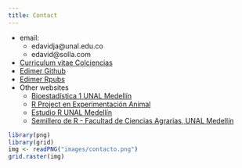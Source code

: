 ```yaml
---
title: Contact
---
```


<div class = "row">

<div class = "col-md-5">
- email:
    - edavidja@unal.edu.co
    - edavid@solla.com
- [Curriculum vitae Colciencias](http://scienti.colciencias.gov.co:8081/cvlac/visualizador/generarCurriculoCv.do?cod_rh=0001631243)
- [Edimer Github](https://github.com/Edimer)
- [Edimer Rpubs](https://rpubs.com/Edimer)
- Other websites
    - [Bioestadística 1 UNAL Medellín](https://bioestadistica.github.io/)
    - [R Project en Experimentación Animal](https://rproject-udea.netlify.app/)
    - [Estudio R UNAL Medellín](https://estudior.github.io/)
    - [Semillero de R - Facultad de Ciencias Agrarias, UNAL Medellín](https://unal-semilleror-facca.github.io/)
</div>

<div class = "col-md-4">
```r
library(png)
library(grid)
img <- readPNG("images/contacto.png")
grid.raster(img)
```
</div>
</div>  